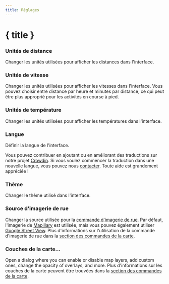 ```yaml
---
title: Réglages
---
```


<script lang="ts">
</script>

# { title }

### <Ruler size="16" class="inline-block" style="margin-bottom: 2px" /> Unités de distance

Changer les unités utilisées pour afficher les distances dans l'interface.

### <Zap size="16" class="inline-block" style="margin-bottom: 2px" /> Unités de vitesse

Changer les unités utilisées pour afficher les vitesses dans l'interface.
Vous pouvez choisir entre distance par heure et minutes par distance, ce qui peut être plus approprié pour les activités en course à pied.

### <Thermometer size="16" class="inline-block" style="margin-bottom: 2px" /> Unités de température

Changer les unités utilisées pour afficher les températures dans l'interface.

### <Languages size="16" class="inline-block" style="margin-bottom: 2px" /> Langue

Définir la langue de l'interface.

<DocsNote>

Vous pouvez contribuer en ajoutant ou en améliorant des traductions sur notre projet <a href="https://crowdin.com/project/gpxstudio" target="_blank">Crowdin</a>.
Si vous voulez commencer la traduction dans une nouvelle langue, vous pouvez nous <a href="#contact">contacter</a>.
Toute aide est grandement appréciée !

</DocsNote>

### <Sun size="16" class="inline-block" style="margin-bottom: 2px" /> Thème

Changer le thème utilisé dans l'interface.

### <PersonStanding size="16" class="inline-block" style="margin-bottom: 2px" /> Source d'imagerie de rue

Changer la source utilisée pour la [commande d'imagerie de rue](../map-controls).
Par défaut, l'imagerie de <a href="https://www.mapillary.com" target="_blank">Mapillary</a> est utilisée, mais vous pouvez également utiliser <a href="https://www.google.com/streetview/" target="_blank">Google Street View</a>.
Plus d'informations sur l'utilisation de la commande d'imagerie de rue dans la [section des commandes de la carte](../map-controls).

### <Layers3 size="16" class="inline-block" style="margin-bottom: 2px" /> Couches de la carte...

Open a dialog where you can enable or disable map layers, add custom ones, change the opacity of overlays, and more.
Plus d'informations sur les couches de la carte peuvent être trouvées dans la [section des commandes de la carte](../map-controls).
